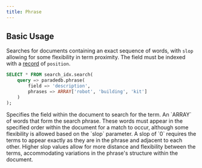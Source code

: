 ```yaml
---
title: Phrase
---
```


## Basic Usage

Searches for documents containing an exact sequence of words, with `slop` allowing for some flexibility in term proximity.
The field must be indexed with a [record](/api-reference/indexing/record) of `position`.


```sql
SELECT * FROM search_idx.search(
	query => paradedb.phrase(
		field => 'description',
		phrases => ARRAY['robot', 'building', 'kit']
	)
);
```

<ParamField body="field" required>
  Specifies the field within the document to search for the term.
</ParamField>
<ParamField body="phrases" required>
  An `ARRAY` of words that form the search phrase. These words must appear in
  the specified order within the document for a match to occur, although some
  flexibility is allowed based on the `slop` parameter.
</ParamField>
<ParamField body="slop" default={0}>
  A slop of `0` requires the terms to appear exactly as they are in the phrase and
  adjacent to each other. Higher slop values allow for more distance and
  flexibility between the terms, accommodating variations in the phrase's
  structure within the document.
</ParamField>

